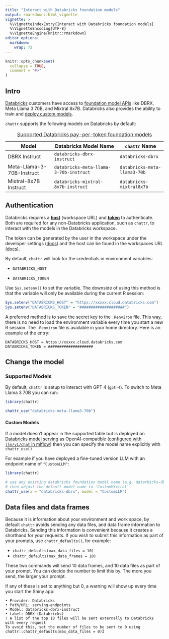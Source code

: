 ```yaml
---
title: "Interact with Databricks foundation models"
output: rmarkdown::html_vignette
vignette: >
  %\VignetteIndexEntry{Interact with Databricks foundation models}
  %\VignetteEncoding{UTF-8}
  %\VignetteEngine{knitr::rmarkdown}
editor_options: 
  markdown: 
    wrap: 72
---
```


```r
knitr::opts_chunk$set(
  collapse = TRUE,
  comment = "#>"
)
```

## Intro

[Databricks](https://docs.databricks.com/en/introduction/index.html)
customers have access to [foundation model
APIs](https://docs.databricks.com/en/machine-learning/foundation-models/index.html)
like DBRX, Meta Llama 3 70B, and Mixtral 8x7B. Databricks also provides
the ability to train and [deploy custom
models](https://docs.databricks.com/en/machine-learning/foundation-models/deploy-prov-throughput-foundation-model-apis.html).

`chattr` supports the following models on Databricks by default:

| Model                     | Databricks Model Name                  | `chattr` Name                |
|---------------------|------------------------------|---------------------|
| DBRX Instruct             | `databricks-dbrx-instruct`             | `databricks-dbrx`            |
| Meta-Llama-3-70B-Instruct | `databricks-meta-llama-3-70b-instruct` | `databricks-meta-llama3-70b` |
| Mixtral-8x7B Instruct     | `databricks-mixtral-8x7b-instruct`     | `databricks-mixtral8x7b`     |

: [Supported Databricks pay-per-token foundation
models](https://docs.databricks.com/en/machine-learning/foundation-models/index.html#pay-per-token-foundation-model-apis)

## Authentication

Databricks requires a
[**host**](https://docs.databricks.com/en/workspace/workspace-details.html#workspace-instance-names-urls-and-ids)
(workspace URL) and
[**token**](https://docs.databricks.com/en/dev-tools/auth/pat.html#databricks-personal-access-tokens-for-workspace-users)
to authenticate. Both are required for any non-Databricks application,
such as `chattr`, to interact with the models in the Databricks
workspace.

The token can be generated by the user in the workspace under the
developer settings
([docs](https://docs.databricks.com/en/dev-tools/auth/pat.html#databricks-personal-access-tokens-for-workspace-users))
and the host can be found in the workspaces URL
([docs](https://docs.databricks.com/en/workspace/workspace-details.html#workspace-instance-names-urls-and-ids)).

By default, `chattr` will look for the credentials in environment
variables:

-   `DATABRICKS_HOST`

-   `DATABRICKS_TOKEN`

Use `Sys.setenv()` to set the variable. The downside of using this
method is that the variable will only be available during the current R
session:

``` r
Sys.setenv("DATABRICKS_HOST" = "https://xxxxx.cloud.databricks.com")
Sys.setenv("DATABRICKS_TOKEN" = "####################")
```

A preferred method is to save the secret key to the `.Renviron` file.
This way, there is no need to load the environment variable every time
you start a new R session. The `.Renviron` file is available in your
home directory. Here is an example of the entry:

```         
DATABRICKS_HOST = https://xxxxx.cloud.databricks.com
DATABRICKS_TOKEN = ####################
```

## Change the model

### Supported Models

By default, `chattr` is setup to interact with GPT 4 (`gpt-4`). To
switch to Meta Llama 3 70B you can run:

```r
library(chattr)

chattr_use("databricks-meta-llama3-70b")
```

#### Custom Models

If a model doesn't appear in the supported table but is deployed on
[Databricks model
serving](https://docs.databricks.com/en/machine-learning/model-serving/index.html)
as OpenAI-compatible ([configured with `llm/v1/chat` in
mlflow](https://mlflow.org/docs/latest/llms/deployments/index.html#general-configuration-parameters))
then you can specify the model name explicitly with `chattr_use()`

For example if you have deployed a fine-tuned version LLM with an
endpoint name of `"CustomLLM"`:

```r
library(chattr)

# use any existing databricks foundation model name (e.g. datarbicks-dbrx)
# then adjust the default model name to 'CustomMixtral'
chattr_use(x = "databricks-dbrx", model = "CustomLLM")
```

## Data files and data frames

Because it is information about your environment and work space, by
default `chattr` avoids sending any data files, and data frame
information to Databricks. Sending this information is convenient
because it creates a shorthand for your requests. If you wish to submit
this information as part of your prompts, use `chattr_defaults()`, for
example:

-   `chattr_defaults(max_data_files = 10)`
-   `chattr_defaults(max_data_frames = 10)`

These two commands will send 10 data frames, and 10 data files as part
of your prompt. You can decide the number to limit this by. The more you
send, the larger your prompt.

If any of these is set to anything but 0, a warning will show up every
time you start the Shiny app:

```         
• Provider: Databricks
• Path/URL: serving-endpoints
• Model: databricks-dbrx-instruct
• Label: DBRX (Databricks)
! A list of the top 10 files will be sent externally to Databricks with every request
To avoid this, set the number of files to be sent to 0 using chattr::chattr_defaults(max_data_files = 0)Î
```

